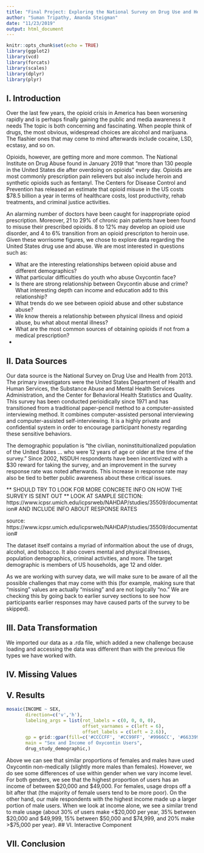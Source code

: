 ```yaml
---
title: "Final Project: Exploring the National Survey on Drug Use and Health "
author: "Suman Tripathy, Amanda Steigman"
date: "11/23/2019"
output: html_document
---
```


```r
knitr::opts_chunk$set(echo = TRUE)
library(ggplot2)
library(vcd)
library(forcats)
library(scales)
library(dplyr)
library(plyr)
```

## I. Introduction

Over the last few years, the opioid crisis in America has been worsening rapidly and is perhaps finally gaining the public and media awareness it needs The topic is both concerning and fascinating. When people think of drugs, the most obvious, widespread choices are alcohol and marijuana. The flashier ones that may come to mind afterwards include cocaine, LSD, ecstasy, and so on. 

Opioids, however, are getting more and more common. The National Institute on Drug Abuse found in January 2019 that "more than 130 people in the United States die after overdoing on opioids" every day. Opioids are most commonly prescription pain relievers but also include heroin and synthetic opioids such as fentanyl. The Centers for Disease Control and Prevention has released an estimate that opioid misuse in the US costs $78.5 billion a year in terms of healthcare costs, lost productivity, rehab treatments, and criminal justice activities.

An alarming number of doctors have been caught for inappropriate opiod prescription. Moreover, 21 to 29% of chronic pain patients have been found to misuse their prescribed opioids.  8 to 12% may develop an opioid use disorder, and 4 to 6% transition from an opioid prescripton to heroin use. Given these worrisome figures, we chose to explore data regarding the United States drug use and abuse. We are most interested in questions such as:

  - What are the interesting relationships between opioid abuse and different demographics?
  - What particular difficulties do youth who abuse Oxycontin face?
  - Is there are strong relationship between Oxycontin abuse and crime? What interesting depth can income and education add to this relationship?
  - What trends do we see between opioid abuse and other substance abuse?
  - We know thereis a relationship between physical illness and opioid abuse, bu what about mental illness?
  - What are the most common sources of obtaining opioids if not from a medical prescription?
  - 

## II. Data Sources

Our data source is the National Survey on Drug Use and Health from 2013. The primary investigators were the United States Department of Health and Human Services, the Substance Abuse and Mental Health Services Administration, and the Center for Behavioral Health Statistics and Quality. This survey has been conducted perioidically since 1971 and has transitioned from a traditional paper-pencil method to a computer-assisted interviewing method. It combines computer-assisted personal interviewing and computer-assisted self-interviewing. It is a highly private and confidential system in order to encourage participant honesty regarding these sensitive behaviors.

The demographic population is "the civilian, noninstituitionalized population of the United States ... who were 12 years of age or older at the time of the survey." Since 2002, NSDUH respondents have been incentivized with a $30 reward for taking the survey, and an improvement in the survey response rate was noted afterwards. This increase in response rate may also be tied to better public awareness about these critical issues.  

** SHOULD TRY TO LOOK FOR MORE CONCRETE INFO ON HOW THE SURVEY IS SENT OUT ** LOOK AT SAMPLE SECTION: https://www.icpsr.umich.edu/icpsrweb/NAHDAP/studies/35509/documentation# AND INCLUDE INFO ABOUT RESPONSE RATES

source: https://www.icpsr.umich.edu/icpsrweb/NAHDAP/studies/35509/documentation#

The dataset itself contains a myriad of informaition about the use of drugs, alcohol, and tobacco. It also covers mental and physical illnesses, population demographics, criminal activities, and more.  The target demographic is members of US households, age 12 and older.

As we are working with survey data, we will make sure to be aware of all the possible challenges that may come with this (for example, making sure that "missing" values are actually "missing" and are not logically "no." We are checking this by going back to earlier survey sections to see how participants earlier responses may have caused parts of the survey to be skipped).

## III. Data Transformation

We imported our data as a .rda file, which added a new challenge because loading and accessing the data was different than with the previous file types we have worked with. 

## IV. Missing Values

## V. Results
```r
mosaic(INCOME ~ SEX, 
       direction=c('v','h'), 
       labeling_args = list(rot_labels = c(0, 0, 0, 0), 
                            offset_varnames = c(left = 6), 
                            offset_labels = c(left = 2.6)),
       gp = grid::gpar(fill=c('#CCCCFF', '#CC99FF', '#9966CC', '#663399')),
       main = "Sex and Income of Oxycontin Users",
       drug_study_demographic,)
```

Above we can see that similar proportions of females and males have used Oxycontin non-medically (slightly more males than females). However, we do see some differences of use within gender when we vary income level. For both genders, we see that the highest proportion of users has an income of between $20,000 and $49,000. For females, usage drops off a bit after that (the majority of female users tend to be more poor). On the other hand, our male respondents with the highest income made up a larger portion of male users. When we look at income alone, we see a similar trend to male usage (about 30% of users make <$20,000 per year, 35% between $20,000 and $49,999, 15% between $50,000 and $74,999, and 20% make >$75,000 per year). 
## VI. Interactive Component

## VII. Conclusion
